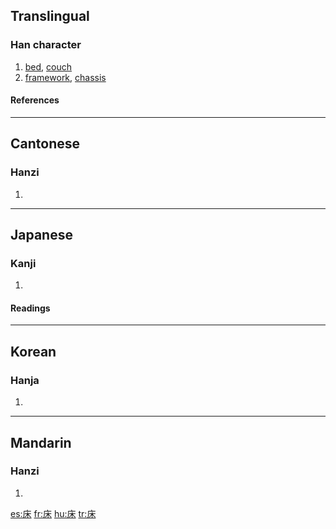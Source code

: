 {{see|牀}}

==Translingual==
{{Han stroke|[[Image:床-bw.png|thumbnail|center|600 px]]}}
===Han character===
{{Han char|rn=53|rad=广|as=04|sn=7|four=0029<sub>4</sub>|canj=戈木 (ID), X戈木 (XID)|ids=⿸[[广]][[木]]}}
# [[bed]], [[couch]]
# [[framework]], [[chassis]]
====References====
{{Han ref|kx=0343.240|dkj=09242|dj=0653.120|hdz=20873.200|uh=5E8A|ud=24202|bh=A7C9|bd=42953}}

----

==Cantonese==
===Hanzi===
{{yue-hanzi|jyut=|y=chong4}}
# {{defn|Cantonese}}
----
==Japanese==
===Kanji===
{{ja-kanji|grade=c|rs=广04}}
# {{defn|Japanese}} 
====Readings====
{{ja-readings|on=[[しょう]] (shō)|kun=[[ゆか]] (yuka), [[とこ]] (toko), [[ゆかしい]] (yukashii)}}
----
==Korean==
===Hanja===
{{ko-hanja|hangeul=상|rv=sang|mr=sang}}
# {{defn|Korean}}
----
==Mandarin==
===Hanzi===
{{cmn-hanzi|pin=[[chuáng]] ([[chuang2]])|wg=ch'uang<sup>2</sup>}}
# {{defn|Mandarin}}

[[es:床]]
[[fr:床]]
[[hu:床]]
[[tr:床]]